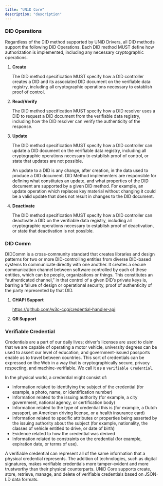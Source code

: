 ```yaml
---
title: "UNiD Core"
description: "description"
---
```


### DID Operations

Regardless of the DID method supported by UNiD Drivers, all DID methods support the following DID Operations.
Each DID method MUST define how authorization is implemented, including any necessary cryptographic operations.

1. **Create**

    The DID method specification MUST specify how a DID controller creates a DID and its associated DID document on the verifiable data registry,
    including all cryptographic operations necessary to establish proof of control.

2. **Read/Verify**

    The DID method specification MUST specify how a DID resolver uses a DID to request a DID document from the verifiable data registry,
    including how the DID resolver can verify the authenticity of the response.

3. **Update**

    The DID method specification MUST specify how a DID controller can update a DID document on the verifiable data registry,
    including all cryptographic operations necessary to establish proof of control, or state that updates are not possible.

    An update to a DID is any change, after creation, in the data used to produce a DID document.
    DID Method implementers are responsible for defining what constitutes an update, and what properties of the DID document are supported by a given DID method. For example, an update operation which replaces key material without changing it could be a valid update that does not result in changes to the DID document.

4. **Deactivate**

    The DID method specification MUST specify how a DID controller can deactivate a DID on the verifiable data registry,
    including all cryptographic operations necessary to establish proof of deactivation, or state that deactivation is not possible.

### DID Comm

DIDComm is a cross-community standard that creates libraries and design patterns for two or more DID-controlling entities from diverse DID-based systems to communicate directly with one another.
It creates a secure communication channel between software controlled by each of these entities,
which can be people, organizations or things. This constitutes an “authenticated channel,” in that control of a given DID’s private keys is,
barring a failure of design or operational security, proof of authenticity of the party represented by that DID.

1. **CHAPI Support**

    https://github.com/w3c-ccg/credential-handler-api

2. **QR Support**

### Verifiable Credential

Credentials are a part of our daily lives; driver's licenses are used to claim that we are capable of operating a motor vehicle,
university degrees can be used to assert our level of education, and government-issued passports enable us to travel between countries.
This sort of credentials can be expressed on the Web in a way that is cryptographically secure, privacy respecting, and machine-verifiable.
We call it as a `Verifiable Credential`.

In the physical world, a credential might consist of:
- Information related to identifying the subject of the credential (for example, a photo, name, or identification number)
- Information related to the issuing authority (for example, a city government, national agency, or certification body)
- Information related to the type of credential this is (for example, a Dutch passport, an American driving license, or a health insurance card)
- Information related to specific attributes or properties being asserted by the issuing authority about the subject (for example, nationality, the classes of vehicle entitled to drive, or date of birth)
- Evidence related to how the credential was derived
- Information related to constraints on the credential (for example, expiration date, or terms of use).

A verifiable credential can represent all of the same information that a physical credential represents.
The addition of technologies, such as digital signatures, makes verifiable credentials more tamper-evident and more trustworthy than their physical counterparts.
UNiD Core supports create, store, retrieve, manage, and delete of verifiable credentials based on JSON-LD data formats.
